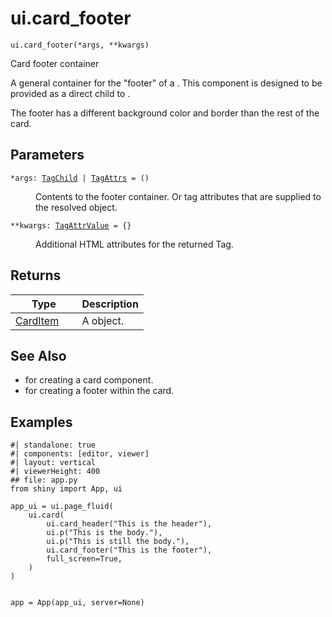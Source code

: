 # ui.card_footer { #shiny.ui.card_footer }

`ui.card_footer(*args, **kwargs)`

Card footer container

A general container for the &quot;footer&quot; of a [](:func:`~shiny.ui.card`). This component is designed
to be provided as a direct child to [](:func:`~shiny.ui.card`).

The footer has a different background color and border than the rest of the card.

## Parameters

<code><span class="parameter-name">*args</span><span class="parameter-annotation-sep">:</span> <span class="parameter-annotation">[TagChild](`htmltools.TagChild`) \| [TagAttrs](`htmltools.TagAttrs`)</span> <span class="parameter-default-sep">=</span> <span class="parameter-default">()</span></code>

:   Contents to the footer container. Or tag attributes that are supplied to the
    resolved [](:class:`~htmltools.Tag`) object.

<code><span class="parameter-name">**kwargs</span><span class="parameter-annotation-sep">:</span> <span class="parameter-annotation">[TagAttrValue](`htmltools.TagAttrValue`)</span> <span class="parameter-default-sep">=</span> <span class="parameter-default">{}</span></code>

:   Additional HTML attributes for the returned Tag.

## Returns

| Type                                  | Description                           |
|---------------------------------------|---------------------------------------|
| [CardItem](`shiny.ui._card.CardItem`) | A [](:class:`~shiny.ui.CardItem`) object. |

## See Also

* [](:func:`~shiny.ui.card`) for creating a card component.
* [](:func:`~shiny.ui.card_footer`) for creating a footer within the card.

## Examples


```shinylive-python
#| standalone: true
#| components: [editor, viewer]
#| layout: vertical
#| viewerHeight: 400
## file: app.py
from shiny import App, ui

app_ui = ui.page_fluid(
    ui.card(
        ui.card_header("This is the header"),
        ui.p("This is the body."),
        ui.p("This is still the body."),
        ui.card_footer("This is the footer"),
        full_screen=True,
    )
)


app = App(app_ui, server=None)

```

